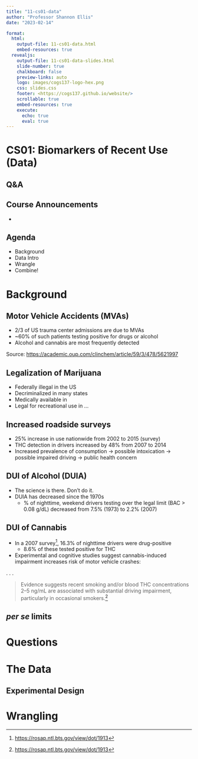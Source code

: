 ```yaml
---
title: "11-cs01-data"
author: "Professor Shannon Ellis"
date: "2023-02-14"

format:
  html: 
    output-file: 11-cs01-data.html
    embed-resources: true
  revealjs:
    output-file: 11-cs01-data-slides.html
    slide-number: true
    chalkboard: false 
    preview-links: auto
    logo: images/cogs137-logo-hex.png
    css: slides.css
    footer: <https://cogs137.github.io/website/>
    scrollable: true
    embed-resources: true
    execute:
      echo: true
      eval: true
---
```


# CS01: Biomarkers of Recent Use (Data) {background-color="#92A86A"}

## Q&A {.smaller}


## Course Announcements

- 

## Agenda

-   Background
-   Data Intro
-   Wrangle
-   Combine!

# Background {background-color="#92A86A"}

## Motor Vehicle Accidents (MVAs)
- 2/3 of US trauma center admissions are due to MVAs 
- ~60% of such patients testing positive for drugs or alcohol 
- Alcohol and cannabis are most frequently detected

Source: [https://academic.oup.com/clinchem/article/59/3/478/5621997]()

## Legalization of Marijuana

- Federally illegal in the US
- Decriminalized in many states
- Medically available in
- Legal for recreational use in ...

## Increased roadside surveys

::: incremental
- 25% increase in use nationwide from 2002 to 2015 (survey)
- THC detection in drivers increased by 48% from 2007 to 2014
- Increased prevalence of consumption -> possible intoxication -> possible impaired driving -> public health concern
:::

## DUI of Alcohol (DUIA)

::: incremental
- The science is there. Don't do it.
- DUIA has decreased since the 1970s 
  - % of nighttime, weekend drivers testing over the legal limit (BAC > 0.08 g/dL) decreased from 7.5% (1973) to 2.2% (2007)
:::

## DUI of Cannabis

- In a 2007 survey[^1], 16.3% of nighttime drivers were drug-positive
  - 8.6% of these tested positive for THC
- Experimental and cognitive studies suggest cannabis-induced impairment increases risk of motor vehicle crashes:

. . .

> Evidence suggests recent smoking and/or blood THC concentrations 2–5 ng/mL are associated with substantial driving impairment, particularly in occasional smokers.[^1]

[^1]: [https://rosap.ntl.bts.gov/view/dot/1913]()
[^2]: [https://academic.oup.com/clinchem/article/59/3/478/5621997]()


## *per se* limits


## 

# Questions {background-color="#92A86A"}

# The Data {background-color="#92A86A"}

## Experimental Design

## 

# Wrangling {background-color="#92A86A"}



